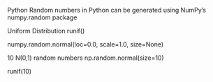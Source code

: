 Python
Random numbers in Python can be generated using NumPy's numpy.random
package

Uniform Distribution
runif()

numpy.random.normal(loc=0.0, scale=1.0, size=None)


10 N(0,1) random numbers
np.random.normal(size=10)

runif(10)



